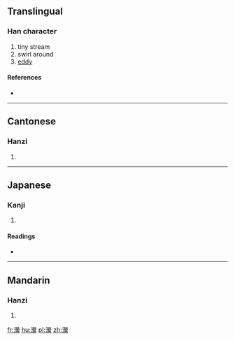{{also|潆}}
==Translingual==

===Han character===
{{Han char|rn=85|rad=水|as=16|sn=19|four=3919<sub>3</sub>|canj=水火火火 (EFFF)}}

# tiny stream
# swirl around
# [[eddy]]

====References====
* {{Han ref|kx=0660.090|dkj=18661|dj=1070.030|hdz=31785.050|uh=7020|ud=28704|bh=F25E|bd=62046}}

----

==Cantonese==

===Hanzi===
{{yue-hanzi|jyut=|y=ying4|sim=潆}}

# {{defn|lang=yue|sort=水16}}

----

==Japanese==

===Kanji===
{{ja-kanji|grade=|rs=水16}}

# {{defn|lang=ja|sort=水16}}

====Readings====
* {{ja-readings|on=[[えい]] (ei), [[よう]] (yō)|kun=[[ながれる]] (nagareru)}}

----

==Mandarin==

===Hanzi===
{{cmn-hanzi|sim=潆|pin=[[yíng]] ([[ying2]])|wg=ying<sup>2</sup>}}

# {{defn|lang=cmn|sort=水16}}

[[fr:瀠]]
[[hu:瀠]]
[[pl:瀠]]
[[zh:瀠]]